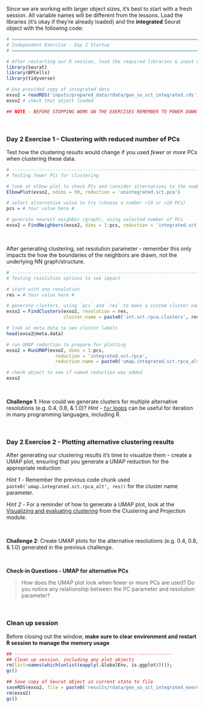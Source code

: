 Since we are working with larger object sizes, it's best to start with a fresh session. All variable names will be different from the lessons. Load the libraries (it's okay if they're already loaded) and the **integrated** Seurat object with the following code:

<!-- Exploring clustering thresholds -->

```r
# =========================================================================
# Independent Exercise - Day 2 Startup
# =========================================================================

# After restarting our R session, load the required libraries & input data
library(Seurat)
library(BPCells)
library(tidyverse)

# Use provided copy of integrated data
exso2 = readRDS('inputs/prepared_data/rdata/geo_so_sct_integrated.rds')
exso2 # check that object loaded

## NOTE - BEFORE STOPPING WORK ON THE EXERCISES REMEMBER TO POWER DOWN AND RESTART R SESSION !!!!
```
<br/>

### Day 2 Exercise 1 - Clustering with reduced number of PCs

Test how the clustering results would change if you used *fewer* or *more* PCs when clustering these data. 

```r
# -------------------------------------------------------------------------
# Testing fewer PCs for clustering 

# look at elbow plot to check PCs and consider alternatives to the number selected for main materials
ElbowPlot(exso2, ndims = 50, reduction = 'unintegrated.sct.pca')

# select alternative value to try (choose a number <10 or >10 PCs)
pcs = # Your value here #

# generate nearest neighbor (graph), using selected number of PCs
exso2 = FindNeighbors(exso2, dims = 1:pcs, reduction = 'integrated.sct.rpca')
```
<br/>

After generating clustering, set resolution parameter - remember this only impacts the how the boundaries of the neighbors are drawn, not the underlying NN graph/structure. 

```r
# -------------------------------------------------------------------------
# Testing resolution options to see impact

# start with one resolution
res = # Your value here #

# generate clusters, using `pcs` and `res` to make a custom cluster name that will be added to the metadata
exso2 = FindClusters(exso2, resolution = res, 
                     cluster.name = paste0('int.sct.rpca.clusters', res))

# look at meta.data to see cluster labels
head(exso2@meta.data)

# run UMAP reduction to prepare for plotting
exso2 = RunUMAP(exso2, dims = 1:pcs, 
                  reduction = 'integrated.sct.rpca', 
                  reduction.name = paste0('umap.integrated.sct.rpca_alt', res))

# check object to see if named reduction was added
exso2
```

<br/>

**Challenge 1**: How could we generate clusters for multiple alternative resolutions (e.g. 0.4, 0.8, & 1.0)? *Hint* - [`for` loops](https://r4ds.had.co.nz/iteration.html) can be useful for iteration in many programming languages, including R. 

<br/>

### Day 2 Exercise 2 - Plotting alternative clustering results

After generating our clustering results it's time to visualize them - create a UMAP plot, ensuring that you generate a UMAP reduction for the appropriate reduction 

*Hint 1* - Remember the previous code chunk used `paste0('umap.integrated.sct.rpca_alt', res))` for the cluster name parameter. 

*Hint 2* - For a reminder of how to generate a UMAP plot, look at the [Visualizing and evaluating clustering](https://umich-brcf-bioinf.github.io/workshop-intro-single-cell/main/html/05-ProjectionAndClustering.html#Visualizing_and_evaluating_clustering) from the Clustering and Projection module.

<br/>

**Challenge 2**: Create UMAP plots for the alternative resolutions (e.g. 0.4, 0.8, & 1.0) generated in the previous challenge.

<br/>

**Check-in Questions - UMAP for alternative PCs**

> How does the UMAP plot look when fewer or more PCs are used? Do you notice any relationship between the PC parameter and resolution parameter?

<br/>

### Clean up session 

Before closing out the window, **make sure to clear environment and restart R session to manage the memory usage**

```r
## ----------------------------------------------------------
## Clean up session, including any plot objects
rm(list=names(which(unlist(eapply(.GlobalEnv, is.ggplot)))));
gc()

## Save copy of Seurat object in current state to file
saveRDS(exso2, file = paste0('results/rdata/geo_so_sct_integrated_exercise.rds'))
rm(exso2)
gc()
```
<br/>
<br/>


